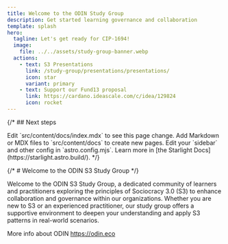```yaml
---
title: Welcome to the ODIN Study Group
description: Get started learning governance and collaboration
template: splash
hero:
  tagline: Let's get ready for CIP-1694! 
  image:
    file: ../../assets/study-group-banner.webp
  actions:
    - text: S3 Presentations
      link: /study-group/presentations/presentations/
      icon: star
      variant: primary
    - text: Support our Fund13 proposal
      link: https://cardano.ideascale.com/c/idea/129824
      icon: rocket
---
```



{/* ## Next steps

<CardGrid stagger>
	<Card title="Update content" icon="pencil">
		Edit `src/content/docs/index.mdx` to see this page change.
	</Card>
	<Card title="Add new content" icon="add-document">
		Add Markdown or MDX files to `src/content/docs` to create new pages.
	</Card>
	<Card title="Configure your site" icon="setting">
		Edit your `sidebar` and other config in `astro.config.mjs`.
	</Card>
	<Card title="Read the docs" icon="open-book">
		Learn more in [the Starlight Docs](https://starlight.astro.build/).
	</Card>
</CardGrid> */}

{/* # Welcome to the ODIN S3 Study Group */}

Welcome to the ODIN S3 Study Group, a dedicated community of learners and practitioners exploring the principles of Sociocracy 3.0 (S3) to enhance collaboration and governance within our organizations. Whether you are new to S3 or an experienced practitioner, our study group offers a supportive environment to deepen your understanding and apply S3 patterns in real-world scenarios.


More info about ODIN https://odin.eco








